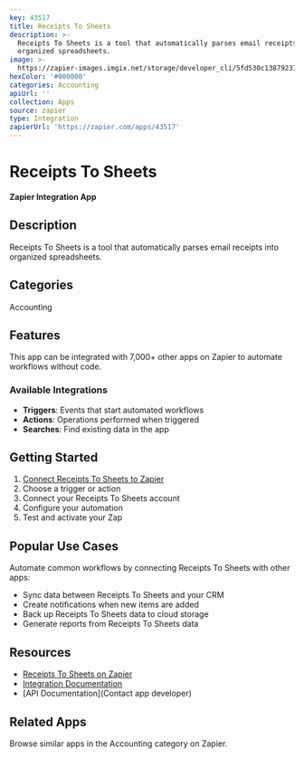 ```yaml
---
key: 43517
title: Receipts To Sheets
description: >-
  Receipts To Sheets is a tool that automatically parses email receipts into
  organized spreadsheets.
image: >-
  https://zapier-images.imgix.net/storage/developer_cli/5fd530c13879237c3914cace3fec2a6f.png?auto=format%2Ccompress&ixlib=python-3.0.0&q=50
hexColor: '#000000'
categories: Accounting
apiUrl: ''
collection: Apps
source: zapier
type: Integration
zapierUrl: 'https://zapier.com/apps/43517'
---
```

# Receipts To Sheets

**Zapier Integration App**

## Description

Receipts To Sheets is a tool that automatically parses email receipts into organized spreadsheets.

## Categories

Accounting

## Features

This app can be integrated with 7,000+ other apps on Zapier to automate workflows without code.

### Available Integrations

- **Triggers**: Events that start automated workflows
- **Actions**: Operations performed when triggered
- **Searches**: Find existing data in the app

## Getting Started

1. [Connect Receipts To Sheets to Zapier](https://zapier.com/apps/43517)
2. Choose a trigger or action
3. Connect your Receipts To Sheets account
4. Configure your automation
5. Test and activate your Zap

## Popular Use Cases

Automate common workflows by connecting Receipts To Sheets with other apps:

- Sync data between Receipts To Sheets and your CRM
- Create notifications when new items are added
- Back up Receipts To Sheets data to cloud storage
- Generate reports from Receipts To Sheets data

## Resources

- [Receipts To Sheets on Zapier](https://zapier.com/apps/43517)
- [Integration Documentation](https://zapier.com/apps/43517/integrations)
- [API Documentation](Contact app developer)

## Related Apps

Browse similar apps in the Accounting category on Zapier.
